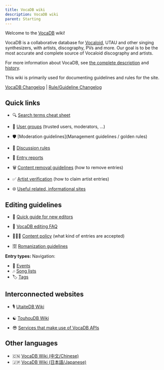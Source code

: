 ---
title: VocaDB wiki
description: VocaDB wiki
parent: Starting
---

Welcome to the [VocaDB](http://vocadb.net/) wiki!

VocaDB is a collaborative database for [Vocaloid](https://en.wikipedia.org/wiki/Vocaloid), UTAU and other singing synthesizers, with artists, discography, PVs and more. Our goal is to be the most accurate and complete source of Vocaloid discography and artists.

For more information about VocaDB, see [the complete description](/docs/documentation/vocadb-what-is-it-for) and [history](/docs/documentation/vocadbs-history).

This wiki is primarily used for documenting guidelines and rules for the site.

[VocaDB Changelog](/docs/documentation/vocadb-changelog) | [Rule/Guideline Changelog](/docs/guidelines/rule-changelog)

## Quick links

* 🔍 [Search terms cheat sheet](/docs/documentation/search-terms-cheat-sheet)
* 👥  [User groups](/docs/documentation/user-groups) (trusted users, moderators, ...)
* 🛡️   [Moderation guidelines](Management guidelines / golden rules)
* 💬  [Discussion rules](/docs/guidelines/discussion-rules)

* 🏴 [Entry reports](/docs/guidelines/entry-reports)
* 🗑️  [Content removal guidelines](/docs/guidelines/content-removal-guidelines) (how to remove entries)
* ✅  [Artist verification](/docs/starting/artist-verification) (how to claim artist entries)

* 🌐  [Useful related, informational sites](/docs/other/useful-related-informational-sites/useful-related-informational-sites)

## Editing guidelines

* 👶  [Quick guide for new editors](/docs/guidelines/quick-guide-for-new-editors)
* 🧾  [VocaDB editing FAQ](/docs/guidelines/vocadb-editing-faq)
* 🕵🏻‍♂️ [Content policy](/docs/guidelines/content-policy) (what kind of entries are accepted)

* 🈳 [Romanization guidelines](/docs/guidelines/romanization-guidelines)

**Entry types:**
Navigation:

<Navigation />

* 📅 [Events](/docs/guidelines/events)
* 🎶 [Song lists](/docs/guidelines/song-lists)
* 🏷️ [Tags](/docs/guidelines/tags)

## Interconnected websites

* 🎙️ [UtaiteDB Wiki](/docs/utaitedb)
* ☯︎ [TouhouDB Wiki](/docs/touhoudb)

* 😎 [Services that make use of VocaDB APIs](/docs/documentation/services-that-make-use-of-vocadb-apis)

## Other languages

* 🇨🇳 [VocaDB Wiki (中文/Chinese)](/docs/chinese)
* 🇯🇵 [VocaDB Wiki (日本語/Japanese)](/docs/japanese)